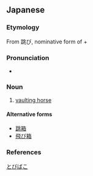 ==Japanese==
{{ja-kanjitab|と|はこ|k2=ばこ|sort=とびばこ|yomi=k|r=y}}

===Etymology===
From 跳び, nominative form of {{term|跳ぶ|lang=ja|sc=Jpan|tr=tobu||jump}} + {{term|箱|lang=ja|sc=Jpan|tr=hako||box}}

===Pronunciation===
* {{ja-pron|とびばこ|y=k|acc=0|acc_ref=NHK}}

===Noun===
{{ja-noun|とびばこ}}
# [[vaulting horse]]

====Alternative forms====
* [[跳箱]]
* [[飛び箱]]

===References===
<references/>

[[Category:ja:Gymnastics|とびばこ]]